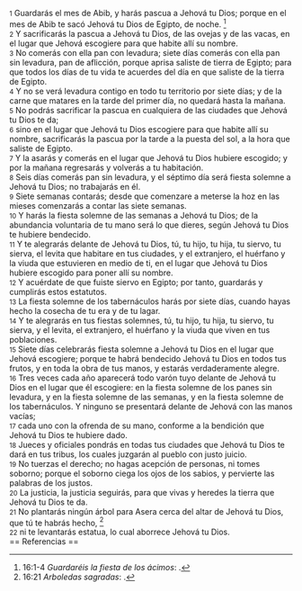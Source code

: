 {{anchor|1}} <small>1</small> Guardarás el mes de Abib, y harás pascua  a Jehová tu Dios; porque en el mes de Abib te sacó Jehová tu Dios de Egipto, de noche. <ref>16:1-4 ''Guardaréis la fiesta de los ácimos'': {{lib|LU|142|3|13}}.</ref><br>
{{anchor|2}} <small>2</small> Y sacrificarás la pascua a Jehová tu Dios, de las ovejas y de las vacas, en el lugar que Jehová escogiere para que habite allí su nombre.<br>
{{anchor|3}} <small>3</small> No comerás con ella pan con levadura; siete días comerás con ella pan sin levadura, pan de aflicción, porque aprisa saliste de tierra de Egipto; para que todos los días de tu vida te acuerdes del día en que saliste de la tierra de Egipto.<br>
{{anchor|4}} <small>4</small> Y no se verá levadura contigo en todo tu territorio por siete días; y de la carne que matares en la tarde del primer día, no quedará hasta la mañana.<br>
{{anchor|5}} <small>5</small> No podrás sacrificar la pascua en cualquiera de las ciudades que Jehová tu Dios te da;<br>
{{anchor|6}} <small>6</small> sino en el lugar que Jehová tu Dios escogiere para que habite allí su nombre, sacrificarás la pascua por la tarde a la puesta del sol, a la hora que saliste de Egipto.<br>
{{anchor|7}} <small>7</small> Y la asarás y comerás en el lugar que Jehová tu Dios hubiere escogido; y por la mañana regresarás y volverás a tu habitación.<br>
{{anchor|8}} <small>8</small> Seis días comerás pan sin levadura, y el séptimo día será fiesta solemne a Jehová tu Dios; no trabajarás en él.<br>
{{anchor|9}} <small>9</small> Siete semanas contarás; desde que comenzare a meterse la hoz en las mieses comenzarás a contar las siete semanas.<br>
{{anchor|10}} <small>10</small> Y harás la fiesta solemne de las semanas  a Jehová tu Dios; de la abundancia voluntaria de tu mano será lo que dieres, según Jehová tu Dios te hubiere bendecido.<br>
{{anchor|11}} <small>11</small> Y te alegrarás delante de Jehová tu Dios, tú, tu hijo, tu hija, tu siervo, tu sierva, el levita que habitare en tus ciudades, y el extranjero, el huérfano y la viuda que estuvieren en medio de ti, en el lugar que Jehová tu Dios hubiere escogido para poner allí su nombre.<br>
{{anchor|12}} <small>12</small> Y acuérdate de que fuiste siervo en Egipto; por tanto, guardarás y cumplirás estos estatutos.<br>
{{anchor|13}} <small>13</small> La fiesta solemne de los tabernáculos harás por siete días, cuando hayas hecho la cosecha de tu era y de tu lagar.<br>
{{anchor|14}} <small>14</small> Y te alegrarás en tus fiestas solemnes, tú, tu hijo, tu hija, tu siervo, tu sierva, y el levita, el extranjero, el huérfano y la viuda que viven en tus poblaciones.<br>
{{anchor|15}} <small>15</small> Siete días celebrarás fiesta solemne a Jehová tu Dios en el lugar que Jehová escogiere; porque te habrá bendecido Jehová tu Dios en todos tus frutos, y en toda la obra de tus manos, y estarás verdaderamente alegre.<br>
{{anchor|16}} <small>16</small> Tres veces cada año aparecerá todo varón tuyo delante de Jehová tu Dios en el lugar que él escogiere: en la fiesta solemne de los panes sin levadura, y en la fiesta solemne de las semanas, y en la fiesta solemne de los tabernáculos. Y ninguno se presentará delante de Jehová con las manos vacías;<br>
{{anchor|17}} <small>17</small> cada uno con la ofrenda de su mano, conforme a la bendición que Jehová tu Dios te hubiere dado.<br>
{{anchor|18}} <small>18</small> Jueces y oficiales pondrás en todas tus ciudades que Jehová tu Dios te dará en tus tribus, los cuales juzgarán al pueblo con justo juicio.<br>
{{anchor|19}} <small>19</small> No tuerzas el derecho; no hagas acepción de personas, ni tomes soborno; porque el soborno ciega los ojos de los sabios, y pervierte las palabras de los justos.<br>
{{anchor|20}} <small>20</small> La justicia, la justicia seguirás, para que vivas y heredes la tierra que Jehová tu Dios te da.<br>
{{anchor|21}} <small>21</small> No plantarás ningún árbol para Asera cerca del altar de Jehová tu Dios, que tú te habrás hecho, <ref>16:21 ''Arboledas sagradas'': {{lib|LU|85|2|4}}.</ref><br>
{{anchor|22}} <small>22</small> ni te levantarás estatua, lo cual aborrece Jehová tu Dios.<br>
== Referencias ==

<references />
